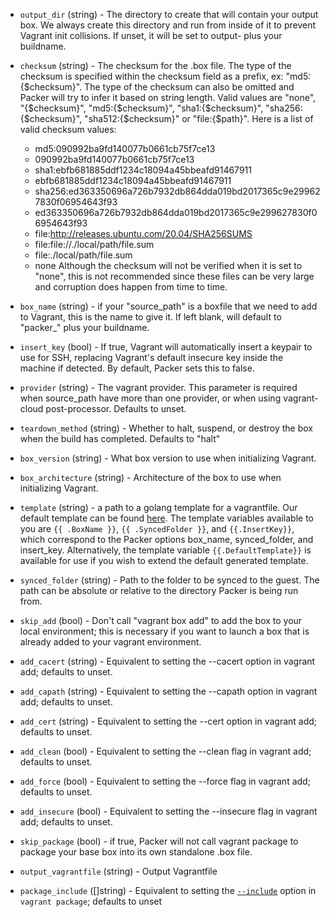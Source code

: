 <!-- Code generated from the comments of the Config struct in builder/vagrant/builder.go; DO NOT EDIT MANUALLY -->

- `output_dir` (string) - The directory to create that will contain your output box. We always
  create this directory and run from inside of it to prevent Vagrant init
  collisions. If unset, it will be set to output- plus your buildname.

- `checksum` (string) - The checksum for the .box file. The type of the checksum is specified
  within the checksum field as a prefix, ex: "md5:{$checksum}". The type
  of the checksum can also be omitted and Packer will try to infer it
  based on string length. Valid values are "none", "{$checksum}",
  "md5:{$checksum}", "sha1:{$checksum}", "sha256:{$checksum}",
  "sha512:{$checksum}" or "file:{$path}". Here is a list of valid checksum
  values:
   * md5:090992ba9fd140077b0661cb75f7ce13
   * 090992ba9fd140077b0661cb75f7ce13
   * sha1:ebfb681885ddf1234c18094a45bbeafd91467911
   * ebfb681885ddf1234c18094a45bbeafd91467911
   * sha256:ed363350696a726b7932db864dda019bd2017365c9e299627830f06954643f93
   * ed363350696a726b7932db864dda019bd2017365c9e299627830f06954643f93
   * file:http://releases.ubuntu.com/20.04/SHA256SUMS
   * file:file://./local/path/file.sum
   * file:./local/path/file.sum
   * none
  Although the checksum will not be verified when it is set to "none",
  this is not recommended since these files can be very large and
  corruption does happen from time to time.

- `box_name` (string) - if your "source_path" is a boxfile that we need to add to Vagrant, this is
  the name to give it. If left blank, will default to "packer_" plus your
  buildname.

- `insert_key` (bool) - If true, Vagrant will automatically insert a keypair to use for SSH,
  replacing Vagrant's default insecure key inside the machine if detected.
  By default, Packer sets this to false.

- `provider` (string) - The vagrant provider.
  This parameter is required when source_path have more than one provider,
  or when using vagrant-cloud post-processor. Defaults to unset.

- `teardown_method` (string) - Whether to halt, suspend, or destroy the box when the build has
  completed. Defaults to "halt"

- `box_version` (string) - What box version to use when initializing Vagrant.

- `box_architecture` (string) - Architecture of the box to use when initializing Vagrant.

- `template` (string) - a path to a golang template for a vagrantfile. Our default template can
  be found [here](https://github.com/hashicorp/packer-plugin-vagrant/blob/main/builder/vagrant/step_create_vagrantfile.go#L39-L54). The template variables available to you are
  `{{ .BoxName }}`, `{{ .SyncedFolder }}`, and `{{.InsertKey}}`, which
  correspond to the Packer options box_name, synced_folder, and insert_key.
  Alternatively, the template variable `{{.DefaultTemplate}}` is available for
  use if you wish to extend the default generated template.

- `synced_folder` (string) - Path to the folder to be synced to the guest. The path can be absolute
  or relative to the directory Packer is being run from.

- `skip_add` (bool) - Don't call "vagrant box add" to add the box to your local environment; this
  is necessary if you want to launch a box that is already added to your
  vagrant environment.

- `add_cacert` (string) - Equivalent to setting the
  --cacert
  option in vagrant add; defaults to unset.

- `add_capath` (string) - Equivalent to setting the
  --capath option
  in vagrant add; defaults to unset.

- `add_cert` (string) - Equivalent to setting the
  --cert option in
  vagrant add; defaults to unset.

- `add_clean` (bool) - Equivalent to setting the
  --clean flag in
  vagrant add; defaults to unset.

- `add_force` (bool) - Equivalent to setting the
  --force flag in
  vagrant add; defaults to unset.

- `add_insecure` (bool) - Equivalent to setting the
  --insecure flag in
  vagrant add; defaults to unset.

- `skip_package` (bool) - if true, Packer will not call vagrant package to
  package your base box into its own standalone .box file.

- `output_vagrantfile` (string) - Output Vagrantfile

- `package_include` ([]string) - Equivalent to setting the
  [`--include`](https://developer.hashicorp.com/vagrant/docs/cli/package#include-x-y-z) option
  in `vagrant package`; defaults to unset

<!-- End of code generated from the comments of the Config struct in builder/vagrant/builder.go; -->
